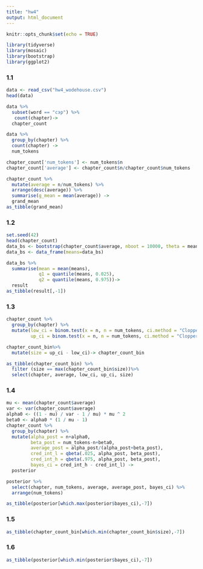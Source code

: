 ```yaml
---
title: "hw4"
output: html_document
---
```


```r
knitr::opts_chunk$set(echo = TRUE)
```

```r
library(tidyverse)
library(mosaic)
library(bootstrap)
library(ggplot2)
```

### 1.1
```r
data <- read_csv("hw4_wodehouse.csv")
head(data)
```
```r
data %>% 
  subset(word == "сэр") %>% 
   count(chapter)->
  chapter_count 

data %>%
  group_by(chapter) %>% 
  count(chapter) ->
  num_tokens

chapter_count['num_tokens'] <- num_tokens$n
chapter_count['average'] <- chapter_count$n/chapter_count$num_tokens

chapter_count %>%
  mutate(average = n/num_tokens) %>% 
  arrange(desc(average)) %>% 
  summarise(g_mean = mean(average)) ->
  grand_mean
as_tibble(grand_mean)
```

### 1.2
```r
set.seed(42)
head(chapter_count)
data_bs <- bootstrap(chapter_count$average, nboot = 10000, theta = mean)$thetastar
data_bs <- data_frame(means=data_bs)

data_bs %>%
  summarise(mean = mean(means),
            q1 = quantile(means, 0.025),
            q2 = quantile(means, 0.975))->
  result
as_tibble(result[,-1])
```
### 1.3
```r
chapter_count %>% 
  group_by(chapter) %>%
  mutate(low_ci = binom.test(x = n, n = num_tokens, ci.method = "Clopper-Pearson")$conf.int[1],
         up_ci = binom.test(x = n, n = num_tokens, ci.method = "Clopper-Pearson")$conf.int[2]) -> chapter_count_bin

chapter_count_bin%>%
  mutate(size = up_ci - low_ci)-> chapter_count_bin

as_tibble(chapter_count_bin) %>%
  filter (size == max(chapter_count_bin$size))%>%
  select(chapter, average, low_ci, up_ci, size)

```

### 1.4
```r
mu <- mean(chapter_count$average)
var <- var(chapter_count$average)
alpha0 <- ((1 - mu) / var - 1 / mu) * mu ^ 2
beta0 <- alpha0 * (1 / mu - 1)
chapter_count %>% 
  group_by(chapter) %>%
  mutate(alpha_post = n+alpha0,
         beta_post = num_tokens-n+beta0,
         average_post = alpha_post/(alpha_post+beta_post),
         cred_int_l = qbeta(.025, alpha_post, beta_post),
         cred_int_h = qbeta(.975, alpha_post, beta_post),
         bayes_ci = cred_int_h - cred_int_l) ->
  posterior

posterior %>% 
  select(chapter, num_tokens, average, average_post, bayes_ci) %>% 
  arrange(num_tokens)

as_tibble(posterior[which.max(posterior$bayes_ci),-7])
```

### 1.5
```r
as_tibble(chapter_count_bin[which.min(chapter_count_bin$size),-7])
```
### 1.6
```r
as_tibble(posterior[which.min(posterior$bayes_ci),-7])
```